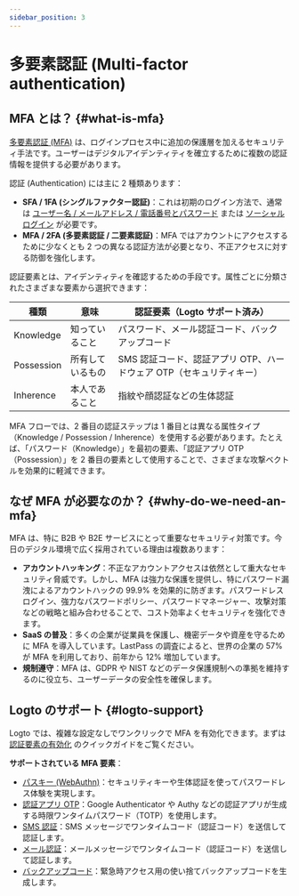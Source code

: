 ```yaml
---
sidebar_position: 3
---
```


# 多要素認証 (Multi-factor authentication)

## MFA とは？ \{#what-is-mfa}

[多要素認証 (MFA)](https://auth.wiki/mfa) は、ログインプロセス中に追加の保護層を加えるセキュリティ手法です。ユーザーはデジタルアイデンティティを確立するために複数の認証情報を提供する必要があります。

認証 (Authentication) には主に 2 種類あります：

- **SFA / 1FA (シングルファクター認証)**：これは初期のログイン方法で、通常は [ユーザー名 / メールアドレス / 電話番号とパスワード](/end-user-flows/sign-up-and-sign-in/sign-in) または [ソーシャルログイン](/end-user-flows/sign-up-and-sign-in/social-sign-in) が必要です。
- **MFA / 2FA (多要素認証 / 二要素認証)**：MFA ではアカウントにアクセスするために少なくとも 2 つの異なる認証方法が必要となり、不正アクセスに対する防御を強化します。

認証要素とは、アイデンティティを確認するための手段です。属性ごとに分類されたさまざまな要素から選択できます：

| 種類       | 意味             | 認証要素（Logto サポート済み）                                       |
| ---------- | ---------------- | -------------------------------------------------------------------- |
| Knowledge  | 知っていること   | パスワード、メール認証コード、バックアップコード                     |
| Possession | 所有しているもの | SMS 認証コード、認証アプリ OTP、ハードウェア OTP（セキュリティキー） |
| Inherence  | 本人であること   | 指紋や顔認証などの生体認証                                           |

MFA フローでは、2 番目の認証ステップは 1 番目とは異なる属性タイプ（Knowledge / Possession / Inherence）を使用する必要があります。たとえば、「パスワード（Knowledge）」を最初の要素、「認証アプリ OTP（Possession）」を 2 番目の要素として使用することで、さまざまな攻撃ベクトルを効果的に軽減できます。

## なぜ MFA が必要なのか？ \{#why-do-we-need-an-mfa}

MFA は、特に B2B や B2E サービスにとって重要なセキュリティ対策です。今日のデジタル環境で広く採用されている理由は複数あります：

- **アカウントハッキング**：不正なアカウントアクセスは依然として重大なセキュリティ脅威です。しかし、MFA は強力な保護を提供し、特にパスワード漏洩によるアカウントハックの 99.9% を効果的に防ぎます。パスワードレスログイン、強力なパスワードポリシー、パスワードマネージャー、攻撃対策などの戦略と組み合わせることで、コスト効率よくセキュリティを強化できます。
- **SaaS の普及**：多くの企業が従業員を保護し、機密データや資産を守るために MFA を導入しています。LastPass の調査によると、世界の企業の 57% が MFA を利用しており、前年から 12% 増加しています。
- **規制遵守**：MFA は、GDPR や NIST などのデータ保護規制への準拠を維持するのに役立ち、ユーザーデータの安全性を確保します。

## Logto のサポート \{#logto-support}

Logto では、複雑な設定なしでワンクリックで MFA を有効化できます。まずは [認証要素の有効化](/end-user-flows/mfa/configure-mfa) のクイックガイドをご覧ください。

**サポートされている MFA 要素**：

- [パスキー (WebAuthn)](/end-user-flows/mfa/webauthn)：セキュリティキーや生体認証を使ってパスワードレス体験を実現します。
- [認証アプリ OTP](/end-user-flows/mfa/authenticator-app-otp)：Google Authenticator や Authy などの認証アプリが生成する時限ワンタイムパスワード（TOTP）を使用します。
- [SMS 認証](/end-user-flows/mfa/sms-mfa)：SMS メッセージでワンタイムコード（認証コード）を送信して認証します。
- [メール認証](/end-user-flows/mfa/email-mfa)：メールメッセージでワンタイムコード（認証コード）を送信して認証します。
- [バックアップコード](/end-user-flows/mfa/backup-codes)：緊急時アクセス用の使い捨てバックアップコードを生成します。
